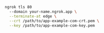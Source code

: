 ```bash
ngrok tls 80
  --domain your-name.ngrok.app \
  --terminate-at edge \
  --crt /path/to/app-example-com-crt.pem \
  --key /path/to/app-example-com-key.pem
```
